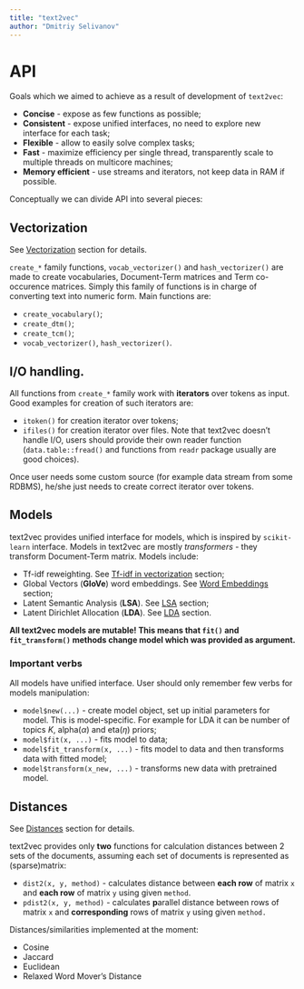 ```yaml
---
title: "text2vec"
author: "Dmitriy Selivanov"
---
```

# API

Goals which we aimed to achieve as a result of development of `text2vec`:

* **Concise** - expose as few functions as possible;
* **Consistent** - expose unified interfaces, no need to explore new interface for each task;
* **Flexible** - allow to easily solve complex tasks;
* **Fast** - maximize efficiency per single thread, transparently scale to multiple threads on multicore machines;
* **Memory efficient** - use streams and iterators, not keep data in RAM if possible.

Conceptually we can divide API into several pieces:

## Vectorization

See [Vectorization](vectorization.html) section for details.

`create_*` family functions, `vocab_vectorizer()`  and `hash_vectorizer()` are made to create vocabularies, Document-Term matrices and Term co-occurence matrices. Simply this family of functions is in charge of converting text into numeric form. Main functions are:

* `create_vocabulary()`;
* `create_dtm()`;
* `create_tcm()`;
* `vocab_vectorizer()`, `hash_vectorizer()`.
    
## I/O handling. 
All functions from `create_*` family work with **iterators** over tokens as input. Good examples for creation of such iterators are: 

* `itoken()` for creation iterator over tokens;
* `ifiles()` for creation iterator over files. Note that text2vec doesn't handle I/O, users should provide their own reader function (`data.table::fread()` and functions from `readr` package usually are good choices).

Once user needs some custom source (for example data stream from some RDBMS), he/she just needs to create correct iterator over tokens.

##  Models 

text2vec provides unified interface for models, which is inspired by `scikit-learn` interface. Models in text2vec are mostly *transformers* - they transform Document-Term matrix. Models include:

* Tf-idf reweighting. See [Tf-idf in vectorization](vectorization.html#tf-idf) section;
* Global Vectors (**GloVe**) word embeddings. See [Word Embeddings](glove.html) section;
* Latent Semantic Analysis (**LSA**). See [LSA](topic_modeling.html#latent_semantic_analysis) section;
* Latent Dirichlet Allocation (**LDA**). See [LDA](topic_modeling.html#latent_dirichlet_allocation) section.

**All text2vec models are mutable! This means that `fit()` and `fit_transform()` methods change model which was provided as argument.**

### Important verbs

All models have unified interface. User should only remember few verbs for models manipulation:

* `model$new(...)` - create model object, set up initial parameters for model. This is model-specific. For example for LDA it can be number of topics $K$, alpha($\alpha$) and eta($\eta$) priors;
* `model$fit(x, ...)` - fits model to data;
* `model$fit_transform(x, ...)` - fits model to data and then transforms data with fitted model;
* `model$transform(x_new, ...)` - transforms new data with pretrained model.

## Distances 

See [Distances](distances.html) section for details.

text2vec provides only **two** functions for calculation distances between 2 sets of the documents, assuming each set of documents is represented as (sparse)matrix:

* `dist2(x, y, method)` - calculates distance between **each row** of matrix `x` and **each row** of matrix `y` using given `method`.
* `pdist2(x, y, method)` - calculates **p**arallel distance between rows of matrix `x` and **corresponding** rows of matrix `y` using given `method.` 

Distances/similarities implemented at the moment:

* Cosine 
* Jaccard
* Euclidean 
* Relaxed Word Mover's Distance
